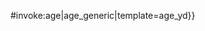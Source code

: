 <includeonly>{{{{{|safesubst:}}}#invoke:age|age_generic|template=age_yd}}</includeonly><noinclude>
{{documentation}}
</noinclude>